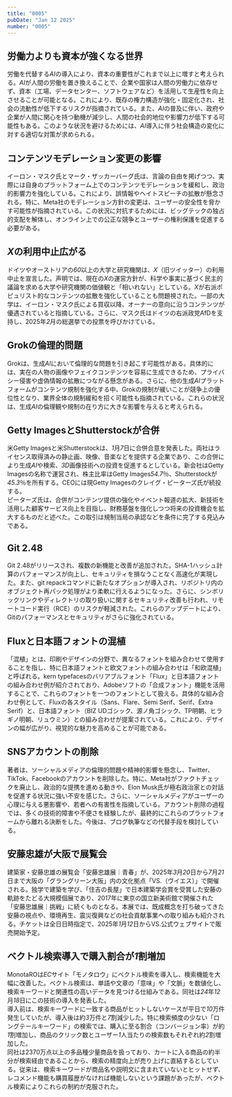 ```yaml
---
title: "0005"
pubDate: "Jan 12 2025"
number: "0005"
---
```



## 労働力よりも資本が強くなる世界

労働を代替する*AI*の導入により、資本の重要性がこれまで以上に増すと考えられる。*AI*が人間の労働を置き換えることで、企業や国家は人間の労働力に依存せず、資本（工場、データセンター、ソフトウェアなど）を活用して生産性を向上させることが可能となる。これにより、既存の権力構造が強化・固定化され、社会の流動性が低下するリスクが指摘されている。また、*AI*の普及に伴い、政府や企業が人間に関心を持つ動機が減少し、人間の社会的地位や影響力が低下する可能性もある。このような状況を避けるためには、*AI*導入に伴う社会構造の変化に対する適切な対策が求められる。

<QuoteLink
  link="https://www.lesswrong.com/posts/KFFaKu27FNugCHFmh/by-default-capital-will-matter-more-than-ever-after-agi"
  text="By default, capital will matter more than ever after AGI"
  site="LESS WRONG"
/>

## コンテンツモデレーション変更の影響

イーロン・マスク氏とマーク・ザッカーバーグ氏は、言論の自由を掲げつつ、実際には自身のプラットフォーム上でのコンテンツモデレーションを緩和し、政治的影響力を強化している。これにより、誤情報やヘイトスピーチの拡散が懸念される。特に、Meta社のモデレーション方針の変更は、ユーザーの安全性を脅かす可能性が指摘されている。この状況に対抗するためには、ビッグテックの独占的支配を解体し、オンライン上での公正な競争とユーザーの権利保護を促進する必要がある。

<QuoteLink
  link="https://p2ptk.org/freedom-of-speech/5158"
  text="マスクとザッカーバーグ：操作される「言論の自由」"
  site="P2PTK"
/>

## *X*の利用中止広がる

ドイツやオーストリアの*60*以上の大学と研究機関は、_X_（旧ツイッター）の利用中止を宣言した。声明では、現在の*X*の運営方針が、科学や事実に基づく民主的議論を求める大学や研究機関の価値観と「相いれない」としている。*X*が右派ポピュリスト的なコンテンツの拡散を強化していることも問題視された。一部の大学は、イーロン・マスク氏による買収以降、オーナーの意向に沿うコンテンツが優遇されていると指摘している。さらに、マスク氏はドイツの右派政党AfDを支持し、2025年*2*月の総選挙での投票を呼びかけている。

<QuoteLink
  link="https://nordot.app/1250671945854108127?c=39550187727945729"
  text="独など60超大学、機関がX中止　「価値観相いれず」"
  site="共同通信"
/>

## Grokの倫理的問題

Grokは、生成*AI*において倫理的な問題を引き起こす可能性がある。具体的には、実在の人物の画像やフェイクコンテンツを容易に生成できるため、プライバシー侵害や虚偽情報の拡散につながる懸念がある。さらに、他の生成*AI*プラットフォームがコンテンツ規制を強化する中、Grokの規制が緩いことが競争上の優位性となり、業界全体の規制緩和を招く可能性も指摘されている。これらの状況は、生成*AI*の倫理観や規制の在り方に大きな影響を与えると考えられる。

<QuoteLink
  link="https://note.com/rosenkavalier/n/n85d87f0f2656"
  text="Grokで生成AIに革命が起きそう（主に悪い意味で）"
  site="note.com"
/>

## Getty ImagesとShutterstockが合併

米Getty Imagesと米Shutterstockは、*1*月*7*日に合併合意を発表した。両社はライセンス取得済みの静止画、映像、音楽などを提供する企業であり、この合併により生成*AI*や検索、*3D*画像技術への投資を促進するとしている。新会社はGetty Imagesの名称で運営され、株主比率はGetty Images*54.7*％、Shutterstockが*45.3*％を所有する。CEOには現Getty Imagesのクレイグ・ピーターズ氏が続投する。  
ピーターズ氏は、合併がコンテンツ提供の強化やイベント報道の拡大、新技術を活用した顧客サービス向上を目指し、財務基盤を強化しつつ将来の投資機会を拡大するものだと述べた。この取引は規制当局の承認などを条件に完了する見込みである。

<QuoteLink
  link="https://www.itmedia.co.jp/news/articles/2501/08/news113.html"
  text="ストック素材のGetty ImagesとShutterstockが合併へ"
  site="ITmedia News"
/>

## Git 2.48

Git 2.48がリリースされ、複数の新機能と改善が追加された。SHA-1ハッシュ計算のパフォーマンスが向上し、セキュリティを損なうことなく高速化が実現した。また、git repackコマンドに新たなオプションが導入され、リポジトリ内のオブジェクト再パック処理がより柔軟に行えるようになった。さらに、シンボリックリンクやディレクトリの取り扱いに関するセキュリティ改善も行われ、リモートコード実行（RCE）のリスクが軽減された。これらのアップデートにより、Gitのパフォーマンスとセキュリティがさらに強化されている。

<QuoteLink
  link="https://github.blog/open-source/git/highlights-from-git-2-48/"
  text="Highlights from Git 2.48"
  site="GitHub Blog"
/>

## Fluxと日本語フォントの混植

「混植」とは、印刷やデザインの分野で、異なるフォントを組み合わせて使用することを指し、特に日本語フォントと欧文フォントの組み合わせは「和欧混植」と呼ばれる。kern typefacesのバリアブルフォント「Flux」と日本語フォントの組み合わせ例が紹介されており、Adobeソフトの「合成フォント」機能を活用することで、これらのフォントを一つのフォントとして扱える。具体的な組み合わせ例として、Fluxの各スタイル（Sans、Flare、Semi Serif、Serif、Extra Serif）と、日本語フォント（BIZ UDゴシック、源ノ角ゴシック、TP明朝、ヒラギノ明朝、リュウミン）との組み合わせが提案されている。これにより、デザインの幅が広がり、視覚的な魅力を高めることが可能である。

<QuoteLink
  link="https://note.com/kern_typefaces/n/n8db9ee707dad?sub_rt=share_pw"
  text="混植ってなに？ Fluxと日本語フォントを組み合わせてみよう！【合成フォントサンプル】"
  site="note.com"
/>

## SNSアカウントの削除

著者は、ソーシャルメディアの倫理的問題や精神的影響を懸念し、Twitter、TikTok、Facebookのアカウントを削除した。特に、Meta社がファクトチェックを廃止し、政治的な提携を進める動きや、Elon Musk氏が極右政治家との対話を促進する状況に強い不安を感じた。さらに、ソーシャルメディアがユーザーの心理に与える悪影響や、若者への有害性を指摘している。アカウント削除の過程では、多くの技術的障害や不便さを経験したが、最終的にこれらのプラットフォームから離れる決断をした。今後は、ブログ執筆などの代替手段を検討している。

<QuoteLink
  link="https://asylumsquare.com/backstage/2025-01-12/why-i-deleted-my-social-media-accounts"
  text="Why I deleted my social media accounts (and why you should too)"
  site="asylumsquare.com"
/>

## 安藤忠雄が大阪で展覧会

建築家・安藤忠雄の展覧会「安藤忠雄展｜青春」が、2025年*3*月*20*日から*7*月*21*日まで大阪の「グラングリーン大阪」内の文化拠点「VS.（ヴイエス）」で開催される。独学で建築を学び、「住吉の長屋」で日本建築学会賞を受賞した安藤の軌跡をたどる大規模個展であり、2017年に東京の国立新美術館で開催された「安藤忠雄展｜挑戦」に続くものとなる。本展では、既成概念を打ち破ってきた安藤の視点や、環境再生、震災復興などの社会貢献事業への取り組みも紹介される。チケットは全日日時指定で、2025年*1*月*12*日からVS.公式ウェブサイトで販売開始予定。

<QuoteLink
  link="https://www.timeout.jp/tokyo/ja/news/ando-tadao-seisyun-010925"
  text="安藤忠雄が大阪で建築家人生の集大成となる展覧会を開催"
  site="TimeOut"
/>

## ベクトル検索導入で購入割合が*1*割増加

MonotaROは*EC*サイト「モノタロウ」にベクトル検索を導入し、検索機能を大幅に改善した。ベクトル検索は、単語や文章の「意味」や「文脈」を数値化し、検索キーワードと関連性の高いデータを見つける仕組みである。同社は*24*年*12*月*18*日にこの技術の導入を発表した。  
導入前は、検索キーワードに一致する商品がヒットしないケースが平日で*10*万件発生していたが、導入後は約*3*万件と*7*割減少した。特に検索頻度の少ない「ロングテールキーワード」の検索では、購入に至る割合（コンバージョン率）が約*1*割増加し、商品のクリック数とユーザー*1*人当たりの検索数もそれぞれ約*2*割増加した。  
同社は2370万点以上の多品種少量商品を扱っており、カートに入る商品の約半分が検索経由であることから、検索の精度向上が売り上げに直結するとしている。従来は、検索キーワードが商品名や説明文に含まれていないとヒットせず、レコメンド機能も購買履歴がなければ機能しないという課題があったが、ベクトル検索によりこれらの制約が克服された。

<QuoteLink
  link="https://xtech.nikkei.com/atcl/nxt/column/18/00001/10113/"
  text="工具通販「モノタロウ」がベクトル検索導入、購入割合が1割増加"
  site="日経クロステック"
/>
